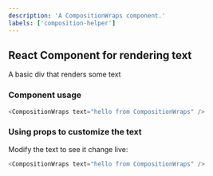 ```yaml
---
description: 'A CompositionWraps component.'
labels: ['composition-helper']
---
```



## React Component for rendering text

A basic div that renders some text

### Component usage
```js
<CompositionWraps text="hello from CompositionWraps" />
```

### Using props to customize the text

Modify the text to see it change live:
```js live
<CompositionWraps text="hello from CompositionWraps" />
```
